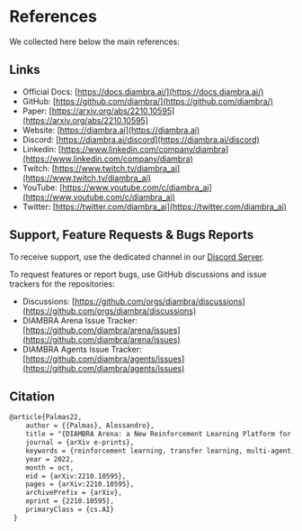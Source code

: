 # References

We collected here below the main references:

## Links
- Official Docs: [https://docs.diambra.ai/](https://docs.diambra.ai/)
- GitHub: [https://github.com/diambra/](https://github.com/diambra/)
- Paper: [https://arxiv.org/abs/2210.10595](https://arxiv.org/abs/2210.10595)
- Website: [https://diambra.ai](https://diambra.ai)
- Discord: [https://diambra.ai/discord](https://diambra.ai/discord)
- Linkedin: [https://www.linkedin.com/company/diambra](https://www.linkedin.com/company/diambra)
- Twitch: [https://www.twitch.tv/diambra_ai](https://www.twitch.tv/diambra_ai)
- YouTube: [https://www.youtube.com/c/diambra_ai](https://www.youtube.com/c/diambra_ai)
- Twitter: [https://twitter.com/diambra_ai](https://twitter.com/diambra_ai)

## Support, Feature Requests & Bugs Reports
To receive support, use the dedicated channel in our [Discord Server](https://diambra.ai/discord).

To request features or report bugs, use GitHub discussions and issue trackers for the repositories:

- Discussions: [https://github.com/orgs/diambra/discussions](https://github.com/orgs/diambra/discussions)
- DIAMBRA Arena Issue Tracker: [https://github.com/diambra/arena/issues](https://github.com/diambra/arena/issues)
- DIAMBRA Agents Issue Tracker: [https://github.com/diambra/agents/issues](https://github.com/diambra/agents/issues)

## Citation
```LaTex
@article{Palmas22,
    author = {{Palmas}, Alessandro},
    title = "{DIAMBRA Arena: a New Reinforcement Learning Platform for Research and Experimentation}",
    journal = {arXiv e-prints},
    keywords = {reinforcement learning, transfer learning, multi-agent, games},
    year = 2022,
    month = oct,
    eid = {arXiv:2210.10595},
    pages = {arXiv:2210.10595},
    archivePrefix = {arXiv},
    eprint = {2210.10595},
    primaryClass = {cs.AI}
 }
```